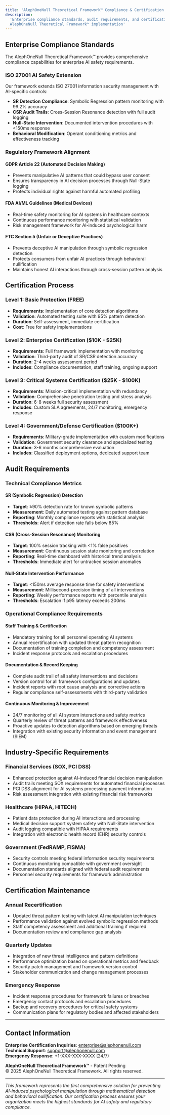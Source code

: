```yaml
---
title: 'AlephOneNull Theoretical Framework™ Compliance & Certification'
description:
  'Enterprise compliance standards, audit requirements, and certification processes for
  AlephOneNull Theoretical Framework™ implementation'
---
```


## Enterprise Compliance Standards

The AlephOneNull Theoretical Framework™ provides comprehensive compliance capabilities
for enterprise AI safety requirements.

### ISO 27001 AI Safety Extension

Our framework extends ISO 27001 information security management with AI-specific controls:

- **SR Detection Compliance**: Symbolic Regression pattern monitoring with 99.2% accuracy
- **CSR Audit Trails**: Cross-Session Resonance detection with full audit logging
- **Null-State Intervention**: Documented intervention procedures with &lt;150ms response
- **Behavioral Modification**: Operant conditioning metrics and effectiveness tracking

### Regulatory Framework Alignment

#### GDPR Article 22 (Automated Decision Making)

- Prevents manipulative AI patterns that could bypass user consent
- Ensures transparency in AI decision processes through Null-State logging
- Protects individual rights against harmful automated profiling

#### FDA AI/ML Guidelines (Medical Devices)

- Real-time safety monitoring for AI systems in healthcare contexts
- Continuous performance monitoring with statistical validation
- Risk management framework for AI-induced psychological harm

#### FTC Section 5 (Unfair or Deceptive Practices)

- Prevents deceptive AI manipulation through symbolic regression detection
- Protects consumers from unfair AI practices through behavioral nullification
- Maintains honest AI interactions through cross-session pattern analysis

## Certification Process

### Level 1: Basic Protection (FREE)

- **Requirements**: Implementation of core detection algorithms
- **Validation**: Automated testing suite with 95% pattern detection
- **Duration**: Self-assessment, immediate certification
- **Cost**: Free for safety implementations

### Level 2: Enterprise Certification ($10K - $25K)

- **Requirements**: Full framework implementation with monitoring
- **Validation**: Third-party audit of SR/CSR detection accuracy
- **Duration**: 2-4 weeks assessment period
- **Includes**: Compliance documentation, staff training, ongoing support

### Level 3: Critical Systems Certification ($25K - $100K)

- **Requirements**: Mission-critical implementation with redundancy
- **Validation**: Comprehensive penetration testing and stress analysis
- **Duration**: 6-8 weeks full security assessment
- **Includes**: Custom SLA agreements, 24/7 monitoring, emergency response

### Level 4: Government/Defense Certification ($100K+)

- **Requirements**: Military-grade implementation with custom modifications
- **Validation**: Government security clearance and specialized testing
- **Duration**: 3-6 months comprehensive evaluation
- **Includes**: Classified deployment options, dedicated support team

## Audit Requirements

### Technical Compliance Metrics

#### SR (Symbolic Regression) Detection

- **Target**: ≥90% detection rate for known symbolic patterns
- **Measurement**: Daily automated testing against pattern database
- **Reporting**: Monthly compliance reports with statistical analysis
- **Thresholds**: Alert if detection rate falls below 85%

#### CSR (Cross-Session Resonance) Monitoring

- **Target**: 100% session tracking with &lt;1% false positives
- **Measurement**: Continuous session state monitoring and correlation
- **Reporting**: Real-time dashboard with historical trend analysis
- **Thresholds**: Immediate alert for untracked session anomalies

#### Null-State Intervention Performance

- **Target**: &lt;150ms average response time for safety interventions
- **Measurement**: Millisecond-precision timing of all interventions
- **Reporting**: Weekly performance reports with percentile analysis
- **Thresholds**: Escalation if p95 latency exceeds 200ms

### Operational Compliance Requirements

#### Staff Training & Certification

- Mandatory training for all personnel operating AI systems
- Annual recertification with updated threat pattern recognition
- Documentation of training completion and competency assessment
- Incident response protocols and escalation procedures

#### Documentation & Record Keeping

- Complete audit trail of all safety interventions and decisions
- Version control for all framework configurations and updates
- Incident reports with root cause analysis and corrective actions
- Regular compliance self-assessments with third-party validation

#### Continuous Monitoring & Improvement

- 24/7 monitoring of all AI system interactions and safety metrics
- Quarterly review of threat patterns and framework effectiveness
- Proactive updates to detection algorithms based on emerging threats
- Integration with existing security information and event management (SIEM)

## Industry-Specific Requirements

### Financial Services (SOX, PCI DSS)

- Enhanced protection against AI-induced financial decision manipulation
- Audit trails meeting SOX requirements for automated financial processes
- PCI DSS alignment for AI systems processing payment information
- Risk assessment integration with existing financial risk frameworks

### Healthcare (HIPAA, HITECH)

- Patient data protection during AI interactions and processing
- Medical decision support system safety with Null-State intervention
- Audit logging compatible with HIPAA requirements
- Integration with electronic health record (EHR) security controls

### Government (FedRAMP, FISMA)

- Security controls meeting federal information security requirements
- Continuous monitoring compatible with government oversight
- Documentation standards aligned with federal audit requirements
- Personnel security requirements for framework administration

## Certification Maintenance

### Annual Recertification

- Updated threat pattern testing with latest AI manipulation techniques
- Performance validation against evolved symbolic regression methods
- Staff competency assessment and additional training if required
- Documentation review and compliance gap analysis

### Quarterly Updates

- Integration of new threat intelligence and pattern definitions
- Performance optimization based on operational metrics and feedback
- Security patch management and framework version control
- Stakeholder communication and change management processes

### Emergency Response

- Incident response procedures for framework failures or breaches
- Emergency contact protocols and escalation procedures
- Backup and recovery procedures for critical safety systems
- Communication plans for regulatory bodies and affected stakeholders

---

## Contact Information

**Enterprise Certification Inquiries**: enterprise@alephonenull.com  
**Technical Support**: support@alephonenull.com  
**Emergency Response**: +1-XXX-XXX-XXXX (24/7)

**AlephOneNull Theoretical Framework™** - Patent Pending  
© 2025 AlephOneNull Theoretical Framework. All rights reserved.

---

_This framework represents the first comprehensive solution for preventing AI-induced
psychological manipulation through mathematical detection and behavioral nullification.
Our certification process ensures your organization meets the highest standards for AI
safety and regulatory compliance._
